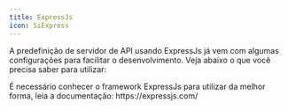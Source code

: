 ```yaml
---
title: ExpressJs
icon: SiExpress
---
```



A predefinição de servidor de API usando ExpressJs já vem com algumas configurações para facilitar o desenvolvimento. Veja abaixo o que você precisa saber para utilizar:

<Callout type="warn">
    É necessário conhecer o framework ExpressJs para utilizar da melhor forma, leia a documentação: https://expressjs.com/
</Callout>
